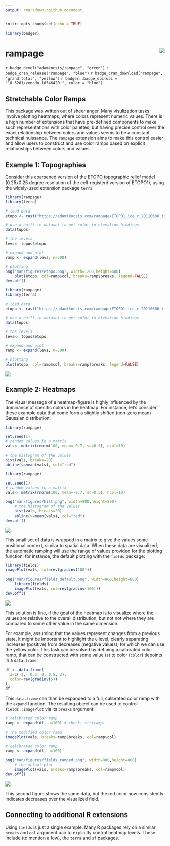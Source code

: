 ```yaml
---
output: rmarkdown::github_document
---
```


```r
knitr::opts_chunk$set(echo = TRUE)

library(badger)
```

# rampage<img src="man/figures/logo.png" align="right" />

`r badge_devel("adamkocsis/rampage", "green")`
`r badge_cran_release("rampage", "blue")`
`r badge_cran_download("rampage", "grand-total", "yellow")`
`r badger::badge_doi(doi = "10.5281/zenodo.10546420.", color = "blue")` 

## Stretchable Color Ramps 

This package was written out of sheer anger. Many visulization tasks involve plotting heatmaps, where colors represent numeric values. There is a high number of extensions that have pre-defined components to make such representations with color palettes, but having precise control over the exact relationship between colors and values seems to be a constant technical nuissance. The `rampage` extension aims to make this control easier and allow users to construct and use color ramps based on explicit relationships between colors and values.  

## Example 1: Topographies

Consider this coarsened version of the [ETOPO topographic relief model](https://www.ncei.noaa.gov/products/etopo-global-relief-model) (0.25x0.25 degree resolution of the cell-registerd version of ETOPO1), using the widely-used extension package `terra`. 


```r
library(rampage)
library(terra)

# load data
etopo <- rast("https://adamtkocsis.com/rampage/ETOPO1_ice_c_20110606_tiff_1.tif")

# use a built-in dataset to get color to elevation bindings
data(topos)

# the levels
levs<- topos$etopo

# expand and plot
ramp <- expand(levs, n=500)

# plotting
png("man/figures/etopo.png", width=1200,height=600)
	plot(etopo, col=ramp$col, breaks=ramp$breaks, legend=FALSE)
dev.off()
```

```r
library(rampage)
library(terra)

# load data
etopo <- rast("https://adamtkocsis.com/rampage/ETOPO1_ice_c_20110606_tiff_1.tif")

# use a built-in dataset to get color to elevation bindings
data(topos)

# the levels
levs<- topos$etopo

# expand and plot
ramp <- expand(levs, n=500)

# plotting
plot(etopo, col=ramp$col, breaks=ramp$breaks, legend=FALSE)
```

![](man/figures/etopo.png)

## Example 2: Heatmaps

The visual message of a heatmap-figure is highly influenced by the dominance of specific colors in the heatmap. For instance, let's consider these example data that come form a slightly shifted (non-zero mean) Gaussian distribution:

```r
library(rampage)

set.seed(1)
# random values in a matrix
vals<- matrix(rnorm(100, mean=-0.7, sd=0.5), ncol=10)

# the histogram of the values
hist(vals, breaks=20)
abline(v=mean(vals), col="red")
```

```r
library(rampage)

set.seed(1)
# random values in a matrix
vals<- matrix(rnorm(100, mean=-0.7, sd=0.5), ncol=10)

png("man/figures/hist.png", width=800,height=800)
	# the histogram of the values
	hist(vals, breaks=20)
	abline(v=mean(vals), col="red")
dev.off()
```

![](man/figures/hist.png)


This small set of data is wrapped in a matrix to give the values some positional context, similar to spatial data. When these data are visualized, the automatic ramping will use the range of values provided for the plotting function: for instance, the default plotting with the `fields` package:

```r
library(fields)
imagePlot(vals, col=rev(gradinv(100)))
```

```r
png("man/figures/fields_default.png", width=800,height=800)
	library(fields)
	imagePlot(vals, col=rev(gradinv(100)))
dev.off()
```

![](man/figures/fields_default.png)

This solution is fine, if the goal of the heatmap is to visualize where the values are relative to the overall distribution, but not not where they are compared to some other value in the same dimension.

For example, assuming that the values represent changes from a previous state, it might be important to highlight the `0` level, clearly separating increases (positive) from decreases (negative values), for which we can use the yellow color. This task can be solved by defining a calbirated color ramp, that can be constructed with some value (`z`) to color (`color`) tiepoints in a `data.frame`:

```r
df <- data.frame(
  z=c(-2, -0.5, 0, 0.5, 2),
  color=rev(gradinv(5))
)
df
```

This `data.frame` can than be expanded to a full, calibrated color ramp with the `expand` function. The resulting object can be used to control `fields::imagePlot` via its `breaks` argument:

```r
# calibrated color ramp
ramp <- expand(df, n=100) # check: str(ramp)

# The modified color ramp 
imagePlot(vals, breaks=ramp$breaks, col=ramp$col)
```


```r
# calibrated color ramp
ramp <- expand(df, n=100)

png("man/figures/fields_ramped.png", width=800,height=800)
	# the actual plot
	imagePlot(vals, breaks=ramp$breaks, col=ramp$col)
dev.off()
```

![](man/figures/fields_ramped.png)

This second figure shows the same data, but the red color now consistently indicates decreases over the visualized field. 

## Connecting to additional R extensions

Using `fields` is just a single example. Many R packages rely on a similar `breaks` and `col` argument pair to explicitly control heatmap levels. These include (to mention a few), the `terra` and `sf` packages. 

